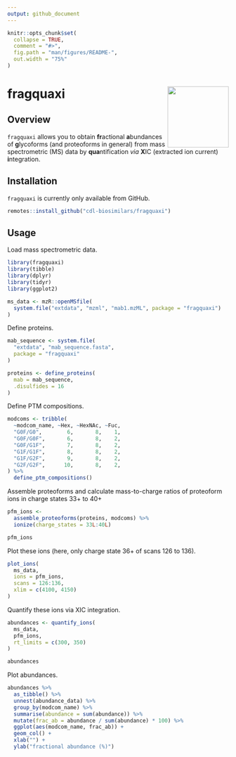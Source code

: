 ```yaml
---
output: github_document
---
```



```r
knitr::opts_chunk$set(
  collapse = TRUE,
  comment = "#>",
  fig.path = "man/figures/README-",
  out.width = "75%"
)
```

# fragquaxi <img src='man/figures/logo.svg' align="right" height="139" />


## Overview
  
`fragquaxi` allows you to obtain **fr**actional **a**bundances of **g**lycoforms (and proteoforms in general) from mass spectrometric (MS) data by **qua**ntification *via* **X**IC (extracted ion current) **i**ntegration.


## Installation

`fragquaxi` is currently only available from GitHub.

```r
remotes::install_github("cdl-biosimilars/fragquaxi")
```


## Usage

Load mass spectrometric data.

```r
library(fragquaxi)
library(tibble)
library(dplyr)
library(tidyr)
library(ggplot2)

ms_data <- mzR::openMSfile(
  system.file("extdata", "mzml", "mab1.mzML", package = "fragquaxi")
)
```

Define proteins.

```r
mab_sequence <- system.file(
  "extdata", "mab_sequence.fasta",
  package = "fragquaxi"
)

proteins <- define_proteins(
  mab = mab_sequence,
  .disulfides = 16
)
```


Define PTM compositions.

```r
modcoms <- tribble(
  ~modcom_name, ~Hex, ~HexNAc, ~Fuc,
  "G0F/G0",        6,       8,    1,
  "G0F/G0F",       6,       8,    2,
  "G0F/G1F",       7,       8,    2,
  "G1F/G1F",       8,       8,    2,
  "G1F/G2F",       9,       8,    2,
  "G2F/G2F",      10,       8,    2,
) %>% 
  define_ptm_compositions()
```

Assemble proteoforms and calculate mass-to-charge ratios of proteoform ions in charge states 33+ to 40+

```r
pfm_ions <-
  assemble_proteoforms(proteins, modcoms) %>% 
  ionize(charge_states = 33L:40L)

pfm_ions
```

Plot these ions (here, only charge state 36+ of scans 126 to 136).

```r
plot_ions(
  ms_data,
  ions = pfm_ions,
  scans = 126:136,
  xlim = c(4100, 4150)
)
```

Quantify these ions via XIC integration.

```r
abundances <- quantify_ions(
  ms_data,
  pfm_ions,
  rt_limits = c(300, 350)
)

abundances
```

Plot abundances.

```r
abundances %>%
  as_tibble() %>% 
  unnest(abundance_data) %>% 
  group_by(modcom_name) %>%
  summarise(abundance = sum(abundance)) %>% 
  mutate(frac_ab = abundance / sum(abundance) * 100) %>% 
  ggplot(aes(modcom_name, frac_ab)) +
  geom_col() +
  xlab("") +
  ylab("fractional abundance (%)")
```
